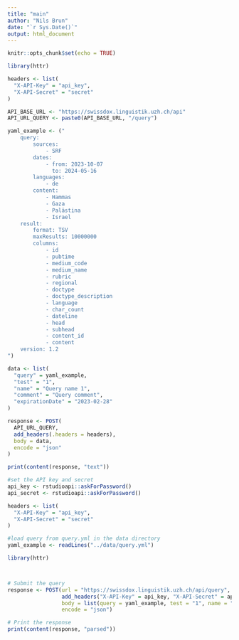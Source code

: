 ```yaml
---
title: "main"
author: "Nils Brun"
date: "`r Sys.Date()`"
output: html_document
---
```


```r
knitr::opts_chunk$set(echo = TRUE)
```


```r
library(httr)

headers <- list(
  "X-API-Key" = "api_key",
  "X-API-Secret" = "secret"
)

API_BASE_URL <- "https://swissdox.linguistik.uzh.ch/api"
API_URL_QUERY <- paste0(API_BASE_URL, "/query")

yaml_example <- ("
    query:
        sources:
            - SRF
        dates:
            - from: 2023-10-07
              to: 2024-05-16
        languages:
            - de
        content:
            - Hammas
            - Gaza
            - Palästina
            - Israel
    result:
        format: TSV
        maxResults: 10000000
        columns:
            - id
            - pubtime
            - medium_code
            - medium_name
            - rubric
            - regional
            - doctype
            - doctype_description
            - language
            - char_count
            - dateline
            - head
            - subhead
            - content_id
            - content
    version: 1.2
")

data <- list(
  "query" = yaml_example,
  "test" = "1",
  "name" = "Query name 1",
  "comment" = "Query comment",
  "expirationDate" = "2023-02-28"
)

response <- POST(
  API_URL_QUERY,
  add_headers(.headers = headers),
  body = data,
  encode = "json"
)

print(content(response, "text"))


```


```r
#set the API key and secret
api_key <- rstudioapi::askForPassword()
api_secret <- rstudioapi::askForPassword()

headers <- list(
  "X-API-Key" = "api_key",
  "X-API-Secret" = "secret"
)
```

```r
#load query from query.yml in the data directory
yaml_example <- readLines("../data/query.yml")

```


```r
library(httr)



# Submit the query
response <- POST(url = "https://swissdox.linguistik.uzh.ch/api/query",
                 add_headers("X-API-Key" = api_key, "X-API-Secret" = api_secret),
                 body = list(query = yaml_example, test = "1", name = "Query name 1"),
                 encode = "json")

# Print the response
print(content(response, "parsed"))

```







